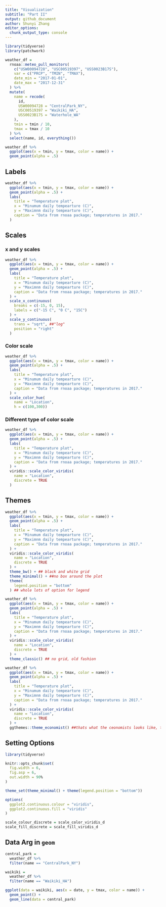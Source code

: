 ```yaml
---
title: "Visualization"
subtitle: "Part II"
output: github_document
author: Shunyi Zhang
editor_options: 
  chunk_output_type: console
---
```


```r
library(tidyverse)
library(patchwork)
```

```r
weather_df = 
  rnoaa::meteo_pull_monitors(
    c("USW00094728", "USC00519397", "USS0023B17S"),
    var = c("PRCP", "TMIN", "TMAX"),
    date_min = "2017-01-01",
    date_max = "2017-12-31"
  ) %>% 
  mutate(
    name = recode(
      id,
      USW00094728 = "CentralPark_NY",
      USC00519397 = "Waikiki_HA",
      USS0023B17S = "Waterhole_WA"
    ),
    tmin = tmin / 10,
    tmax = tmax / 10
  ) %>% 
  select(name, id, everything())
```

```r
weather_df %>% 
  ggplot(aes(x = tmin, y = tmax, color = name)) +
  geom_point(alpha = .5)
```

## Labels

```r
weather_df %>% 
  ggplot(aes(x = tmin, y = tmax, color = name)) +
  geom_point(alpha = .5) +
  labs(
    title = "Temperature plot",
    x = "Minumum daily tempearture (C)",
    y = "Maximnm daily tempearture (C)",
    caption = "Data from rnoaa package; temperatures in 2017."
  )
```


## Scales

### x and y scales

```r
weather_df %>% 
  ggplot(aes(x = tmin, y = tmax, color = name)) +
  geom_point(alpha = .5) +
  labs(
    title = "Temperature plot",
    x = "Minumum daily tempearture (C)",
    y = "Maximnm daily tempearture (C)",
    caption = "Data from rnoaa package; temperatures in 2017."
  ) +
  scale_x_continuous(
    breaks = c(-15, 0, 15),
    labels = c("-15 C", "0 C", "15C")
  ) + 
  scale_y_continuous(
    trans = "sqrt", ##"log"
    position = "right"
  )

```

### Color scale

```r
weather_df %>% 
  ggplot(aes(x = tmin, y = tmax, color = name)) +
  geom_point(alpha = .5) +
  labs(
    title = "Temperature plot",
    x = "Minumum daily tempearture (C)",
    y = "Maximnm daily tempearture (C)",
    caption = "Data from rnoaa package; temperatures in 2017."
  ) +
  scale_color_hue(
    name = "Location",
    h = c(100,300))
```

### Different type of color scale

```r
weather_df %>% 
  ggplot(aes(x = tmin, y = tmax, color = name)) +
  geom_point(alpha = .5) +
  labs(
    title = "Temperature plot",
    x = "Minumum daily tempearture (C)",
    y = "Maximnm daily tempearture (C)",
    caption = "Data from rnoaa package; temperatures in 2017."
  ) +
  viridis::scale_color_viridis(
    name = "Location",
    discrete = TRUE
  )
```


## Themes

```r
weather_df %>% 
  ggplot(aes(x = tmin, y = tmax, color = name)) +
  geom_point(alpha = .5) +
  labs(
    title = "Temperature plot",
    x = "Minumum daily tempearture (C)",
    y = "Maximnm daily tempearture (C)",
    caption = "Data from rnoaa package; temperatures in 2017."
  ) +
  viridis::scale_color_viridis(
    name = "Location",
    discrete = TRUE
  ) + 
  theme_bw() + ## black and white grid
  theme_minimal() + ##no box around the plot
  theme(
    legend.position = "bottom"
  ) ## whole lots of option for legend
```

```r
weather_df %>% 
  ggplot(aes(x = tmin, y = tmax, color = name)) +
  geom_point(alpha = .5) +
  labs(
    title = "Temperature plot",
    x = "Minumum daily tempearture (C)",
    y = "Maximnm daily tempearture (C)",
    caption = "Data from rnoaa package; temperatures in 2017."
  ) +
  viridis::scale_color_viridis(
    name = "Location",
    discrete = TRUE
  ) + 
  theme_classic() ## no grid, old fashion
```

```r
weather_df %>% 
  ggplot(aes(x = tmin, y = tmax, color = name)) +
  geom_point(alpha = .5) +
  labs(
    title = "Temperature plot",
    x = "Minumum daily tempearture (C)",
    y = "Maximnm daily tempearture (C)",
    caption = "Data from rnoaa package; temperatures in 2017."
  ) +
  viridis::scale_color_viridis(
    name = "Location",
    discrete = TRUE
  ) + 
  ggthemes::theme_economist() ##thats what the ceonomists looks like, there are a lot of other themes.
```


## Setting Options

```r
library(tidyverse)

knitr::opts_chunk$set(
  fig.width = 6,
  fig.asp = 6,
  out.width = 90%
)

theme_set(theme_minimal() + theme(legend.position = "bottom"))

options(
  ggplot2.continuous.colour = "viridis",
  ggplot2.continuous.fill = "viridis"
)

scale_colour_discrete = scale_color_viridis_d
scale_fill_discrete = scale_fill_viridis_d
```


## Data Arg in `geom`

```r
central_park =
  weather_df %>% 
  filter(name == "CentralPark_NY")

waikiki =
  weather_df %>% 
  filter(name == "Waikiki_HA")

ggplot(data = waikiki, aes(x = date, y = tmax, color = name)) + 
  geom_point() + 
  geom_line(data = central_park)
```

